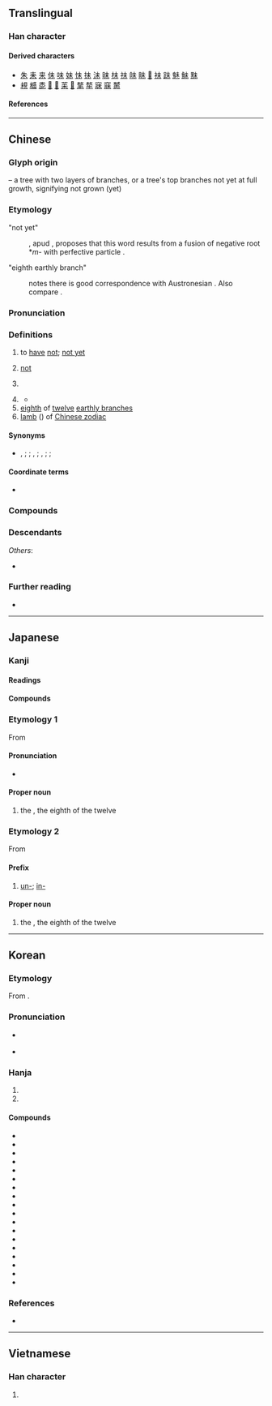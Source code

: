 {{also|木|夫|末|禾|耒}}
{{character info}}
==Translingual==
{{stroke order|strokes=5}}

===Han character===
{{Han char|rn=75|rad=木|as=01|sn=5|four=50900|canj=JD|ids=⿻一木}}

====Derived characters====
* [[朱]] [[耒]] [[来]] [[佅]] [[味]] [[妹]] [[怽]] [[抺]] [[沬]] [[昧]] [[㭑]] [[祙]] [[𤽜]] [[眛]] [[𥞊]] [[𧙕]] [[跊]] [[魅]] [[鮇]] [[䵢]]
* [[䙿]] [[𣚺]] [[㖝]] [[𣠖]] [[𣠕]] [[苿]] [[𠩺]] [[㲠]] [[㹈]] [[寐]] [[𥧌]] [[膥]]

====References====
{{Han ref|kx=0509.050|dkj=14419|dj=0890.030|hdz=21150.010|uh=672A}}

----

==Chinese==
{{zh-forms}}

===Glyph origin===
{{Han etym}}
{{liushu|p}} – a tree with two layers of branches, or a tree's top branches not yet at full growth, signifying not grown (yet)

===Etymology===
; "not yet"
: {{zh-ref|Pulleyblank (1995)}}, apud {{zh-ref|Schuessler (2007)}}, proposes that this word results from a fusion of negative root *''m-'' with perfective particle {{zh-l|既|already}}.

; "eighth earthly branch"
: {{zh-ref|Ferlus (2013)}} notes there is good correspondence with Austronesian {{cog|tay|miːts||goat}}. Also compare {{cog|lo|ມົດ||year of the lamb}}.

===Pronunciation===
{{zh-pron
|m=wèi
|m-s=
|c=mei6
|c-t=
|g=ui5
|h=pfs=vi
|j=
|mb=
|md=muôi/ê
|md_note=muôi - vernacular; ê - literary
|mn=xm,tp,yl,mg,ph:bē/qz,sx,km,hc:bēr/zz,yl,tn,kh,tc,pn:bōe/lk:běr/bī
|mn_note=bē/bēr/bōe/běr - vernacular; bī - literary
|mn-t=bhuê7/bhi7
|mn-t_note=bhuê7 - “not; have not”; bhi7 - one of the earthly branches
|w=3mi,3vi
|w_note=3mi - vernacular; 3vi - literary
|x=uei4
|mc=y
|oc=y
|cat=adv,n
}}

===Definitions===
{{zh-hanzi}}

# to [[have]] [[not]]; [[not yet]]
#: {{zh-x|未來|future [lit. have not come]}}
#: {{zh-x|我 未 睇 本 書。|I '''have not''' read the book.|C}}
# [[not]]
# {{zh-obsolete}} {{zh-alt-form|味}}
# {{lb|zh|Cantonese|Min}} {{n-g|used at the end of questions to ask if one has done something yet}}
#: {{zh-x|食飽 未？|Are you full '''yet'''?|C}}
#* {{zh-x|你 買 咗 未 先？|[[first off|First off]], have you even bought it yet?|C}}
# [[eighth]] of [[twelve]] [[earthly branch]]es
# [[lamb]] ({{zh-l|*羊}}) of [[W:Chinese zodiac|Chinese zodiac]]

====Synonyms====
* {{sense|not yet}} {{zh-l|還沒}}, {{zh-l|仍未}}; {{q|literary}} {{zh-l|尚未}}; {{q|Cantonese}} {{zh-l|仲未}}, {{zh-l|並未}}; {{q|Hakka}} {{zh-l|吂曾}}, {{zh-l|吂識}}; {{q|Min Nan}} {{zh-l|猶未}}; {{q|Wu}} {{zh-l|朆}}

====Coordinate terms====
* {{list:earthly branches/zh}}

===Compounds===
{{zh-der|未必|未必然|未便|未卜|未卜先知|未曾|未嘗|未成年|未敢苟同|未婚|未婚夫|未婚妻|未及|未幾|未盡|未竟|未決|未可|未可厚非|未來|未來學|未老先衰|未了|未免|未能|未能免俗|未然|未始|未遂|未妥|未亡人|未為不可|未暇|未詳|未雨綢繆|未知|未知數|未置可否|從未|前所未聞|力有未逮|並未|妾身未明|寶刀未老|乳臭未乾|屍骨未寒|意猶未足|意猶未盡|得未嘗有|前所未有|口血未乾|含苞未放|亙古未有|尚未|坑灰未冷|始料未及|天真未鑿|夜未央|前所未見|也未可知|得未曾有|存亡未卜|千古未聞|壯志未酬|吉凶未卜|前途未卜|未風先雨|未嘗不可|未萌|未偶|未就|未了公案|抔土未乾|未料|滴水未沾|未改|未形之患|未足輕重|未婚媽媽|未完|未遂犯|未知可否|未知萬一|未決犯|未知所措|未央宮|懵然未覺|目所未睹|未成一簣|猶豫未決|未來派|未知元|未焚徙薪|未省|未明求衣|未熟兒|方興未艾|未定之天|空前未有|未定|未時|曠古未聞|未敢|未艾|懸而未決|未見|未若|未了因|未開|未竟之志|東方未明|未過門|未了情|狐疑未決|未察|未艾方興|未入流|未可限量|未央|未成年人|死生未卜|未傅|未足為道|未識一丁|未滿|未晚|未易才|未必盡然|未冠|未來主義|曠古未有|未達一間|未遑|未辨東西|雲英未嫁|童心未泯|陵土未乾|羽毛未豐|骨肉未寒|迄未成功|遲疑未決|良心未泯|銳未可當|韞櫝未酤|驚神未定|雌雄未決|見所未見|長樂未央|駒齒未落|防範未然|防患未然|聞所未聞|躊躇未決|還未|猶未:iáu-bōe|為時未晚|素未謀面|未明|未還}}

===Descendants===
{{CJKV||み|j2=び|미|vị}}
''Others'':
* {{desc|bor=1|vi|Mùi}}

===Further reading===
* {{thcwd|1663}}

{{zh-cat|Elementary}}

----

==Japanese==

===Kanji===
{{ja-kanji|grade=4|rs=木01}}

====Readings====
{{ja-readings
|goon=み
|kanon=び
|kun=いま-だ, ま-だ, ひつじ-
}}

====Compounds====
{{col3-u|ja
|{{ja-r|未%開|み%かい|[[uncivilized]]}}
|{{ja-r|未%完|み%かん|[[unfinished]]}}
|{{ja-r|未%婚|み%こん|[[unmarried]]}}
|{{ja-r|未%熟|み%じゅく|[[immature]]; [[inexperienced]]}}
|{{ja-r|未%遂|み%すい|[[attempt]]|pos=at a crime}}
|{{ja-r|未%成%年|み%せい%ねん|[[minor]]}}
|{{ja-r|未%然|み%ぜん|[[previously]]}}
|{{ja-r|未%然%形|み%ぜん%けい|[[imperfective]] [[form]]}}
|{{ja-r|未%曾%有|み%ぞう%う}}, {{ja-r|未%曾%有|み%ぞ%.う|[[unprecedented]]}}
|{{ja-r|未%知|み%ち|[[strange]]}}
|{{ja-r|未%知%数|み%ち%すう|[[unknown]], [[variable]]|pos=in mathematics}}
|{{ja-r|未%定|み%てい|[[undecided]]}}
|{{ja-r|未%踏|み%とう|[[unexplored]]}}
|{{ja-r|未%納|み%のう|[[payment]] [[default]]}}
|{{ja-r|未%必の故%意|み%ひつ の こ%い|[[willful]] [[negligence]]}}
|{{ja-r|未%亡%人|み%ぼう%じん|[[widow]]}}
|{{ja-r|未%満|み%まん|[[insufficient]]}}
|{{ja-r|未%来|み%らい|[[future]]}}
|{{ja-r|未%了|み%りょう|unfinished}}
}}

===Etymology 1===
{{ja-kanjitab|ひつじ|yomi=k}}
{{wp|lang=ja}}
From {{m|ja|羊|tr=hitsuji||[[sheep]]}}

====Pronunciation====
{{ja-pron|acc=0|y=k|ひつじ|dev=1}}
* {{hmp|ja|sort=ひつじ|羊}}

====Proper noun====
{{ja-pos|proper|ひつじ}}

# the {{w|Goat (zodiac)|Sheep}}, the eighth of the twelve {{w|Earthly Branches}}

===Etymology 2===
{{ja-kanjitab|み|yomi=o}}
From {{der|ja|ltc|未|tr=mjɨj<sup>H</sup>|sort=み}}

====Prefix====
{{ja-pos|prefix|み}}

# [[un-]]; [[in-]] {{gl|not yet}}

====Proper noun====
{{ja-pos|proper|み}}

# the {{w|Goat (zodiac)|Sheep}}, the eighth of the twelve {{w|Earthly Branches}}

{{cln|ja|words with multiple readings}}
{{topics|ja|Earthly branches|sort=ひつじ}}

----

==Korean==

===Etymology===
From {{der|ko|ltc|-}} {{ltc-l|未}}.

{{collapse|
* {{hanja-dongguk|밍〮|mí}}
* {{hanja-samun|미|mi}}
|Historical readings
|bg=#FFFFFF}}

===Pronunciation===
* {{sense|in {{ko-l|미안|未安}}}} {{ko-hanja-pron|미}}
* {{sense|not; un-; etc.}} {{ko-hanja-pron|미|l=y}}

===Hanja===
{{ko-hanja-search}}
{{ko-hanja|아니다|아닐|미}}

# {{hanja form of|미|[[not]]; [[un-]]; [[in-]] {{gl|not yet}}}}
# {{hanja form of|미|to [[have]] [[not]]; [[not yet]]}}

====Compounds====
{{der-top3|Compounds}}
* {{ko-l|미흡|未洽}}
* {{ko-l|미래|未來}}
* {{ko-l|미만|未滿}}
* {{ko-l|미숙|未熟}}
* {{ko-l|미결|未決}}
* {{ko-l|미진|未盡}}
* {{ko-l|미완|未完}}
* {{ko-l|미개|未開}}
* {{ko-l|미상|未詳}}
* {{ko-l|미달|未達}}
* {{ko-l|미련|未練}}
* {{ko-l|미연|未然}}
* {{ko-l|미비|未備}}
* {{ko-l|미지|未知}}
* {{ko-l|미안|未完}}
* {{ko-l|미혼|未婚}}
* {{ko-l|미정|未定}}
* {{ko-l|미문|未聞}}
{{der-bottom}}

===References===
* {{R:hanjadoc|4794}}

----

==Vietnamese==

===Han character===
{{vi-readings|rs=木01|reading=mùi, vị}}

# {{rfdef|vi|sort=木01}}